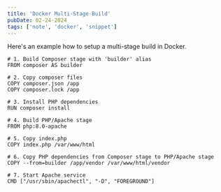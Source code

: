 ```yaml
---
title: 'Docker Multi-Stage Build'
pubDate: 02-24-2024
tags: ['note', 'docker', 'snippet']
---
```



Here's an example how to setup a multi-stage build in Docker.

```docker
# 1. Build Composer stage with 'builder' alias
FROM composer AS builder

# 2. Copy composer files
COPY composer.json /app
COPY composer.lock /app

# 3. Install PHP dependencies
RUN composer install

# 4. Build PHP/Apache stage
FROM php:8.0-apache

# 5. Copy index.php
COPY index.php /var/www/html

# 6. Copy PHP dependencies from Composer stage to PHP/Apache stage
COPY --from=builder /app/vendor /var/www/html/vendor

# 7. Start Apache service
CMD ["/usr/sbin/apachectl", "-D", "FOREGROUND"]
```

<CopyButton />